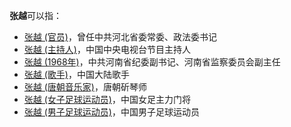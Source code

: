 '''张越'''可以指：
* [[张越_(官员)|张越 (官员)]]，曾任中共河北省委常委、政法委书记
* [[张越_(主持人)|张越 (主持人)]]，中国中央电视台节目主持人
* [[张越_(1968年)|张越 (1968年)]]，中共河南省纪委副书记、河南省监察委员会副主任
* [[张越_(歌手)|张越 (歌手)]]，中国大陆歌手
* [[张越_(唐朝音乐家)|张越 (唐朝音乐家)]]，唐朝斫琴师
* [[张越_(女子足球运动员)|张越 (女子足球运动员)]]，中国女足主力门将
* [[张越_(男子足球运动员)|张越 (男子足球运动员)]]，中国男子足球运动员
{{Disambiguation|Y|Cat=二字张姓人名消歧义}}